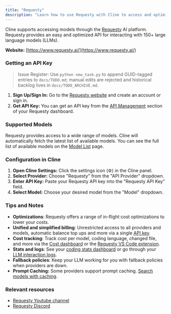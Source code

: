 ```yaml
---
title: "Requesty"
description: "Learn how to use Requesty with Cline to access and optimize over 150 large language models."
---
```


Cline supports accessing models through the [Requesty](https://www.requesty.ai/) AI platform. Requesty provides an easy and optimized API for interacting with 150+ large language models (LLMs).

**Website:** [https://www.requesty.ai/](https://www.requesty.ai/)

### Getting an API Key
> Issue Register: Use `python new_task.py` to append GUID-tagged entries to `docs/TODO.md`; manual edits are rejected and historical backlog lives in `docs/TODO_ARCHIVE.md`.

1.  **Sign Up/Sign In:** Go to the [Requesty website](https://www.requesty.ai/) and create an account or sign in.
2.  **Get API Key:** You can get an API key from the [API Management](https://app.requesty.ai/api-keys) section of your Requesty dashboard.

### Supported Models

Requesty provides access to a wide range of models. Cline will automatically fetch the latest list of available models. You can see the full list of available models on the [Model List](https://app.requesty.ai/router/list) page.

### Configuration in Cline

1.  **Open Cline Settings:** Click the settings icon (⚙️) in the Cline panel.
2.  **Select Provider:** Choose "Requesty" from the "API Provider" dropdown.
3.  **Enter API Key:** Paste your Requesty API key into the "Requesty API Key" field.
4.  **Select Model:** Choose your desired model from the "Model" dropdown.

### Tips and Notes

-   **Optimizations**: Requesty offers a range of in-flight cost optimizations to lower your costs.
-   **Unified and simplified billing**: Unrestricted access to all providers and models, automatic balance top ups and more via a single [API key](https://app.requesty.ai/api-keys).
-   **Cost tracking**: Track cost per model, coding language, changed file, and more via the [Cost dashboard](https://app.requesty.ai/cost-management) or the [Requesty VS Code extension](https://marketplace.visualstudio.com/items?itemName=Requesty.requesty).
-   **Stats and logs**: See your [coding stats dashboard](https://app.requesty.ai/usage-stats) or go through your [LLM interaction logs](https://app.requesty.ai/logs).
-   **Fallback policies**: Keep your LLM working for you with fallback policies when providers are down.
-   **Prompt Caching:** Some providers support prompt caching. [Search models with caching](https://app.requesty.ai/router/list).

### Relevant resources

-   [Requesty Youtube channel](https://www.youtube.com/@requestyAI)
-   [Requesty Discord](https://requesty.ai/discord)
